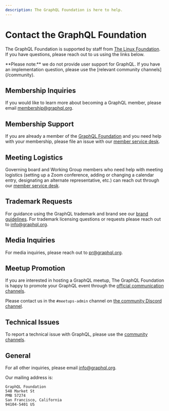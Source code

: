 ```yaml
---
description: The GraphQL Foundation is here to help.
---
```


# Contact the GraphQL Foundation

The GraphQL Foundation is supported by staff from
[The Linux Foundation](https://linuxfoundation.org). If you have questions,
please reach out to us using the links below.


<Callout type="warning">
  **Please note:** we do not provide user support for GraphQL. If you have an
  implementation question, please use the [relevant community
  channels](/community).
</Callout>

## Membership Inquiries

If you would like to learn more about becoming a GraphQL member, please email
[membership@graphql.org](mailto:membership@graphql.org).

## Membership Support

If you are already a member of the [GraphQL Foundation](/foundation/) and you
need help with your membership, please file an issue with our
[member service desk](https://members.graphql.org).

## Meeting Logistics

Governing board and Working Group members who need help with meeting logistics
(setting up a Zoom conference, adding or changing a calendar entry, designating
an alternate representative, etc.) can reach out through our
[member service desk](https://members.graphql.org).

## Trademark Requests

For guidance using the GraphQL trademark and brand see our
[brand guidelines](/brand). For trademark licensing questions or requests please
reach out to
[info@graphql.org](mailto:info@graphql.org?subject=Trademark%20Request).

## Media Inquiries

For media inquiries, please reach out to
[pr@graphql.org](mailto:pr@graphql.org).

## Meetup Promotion

If you are interested in hosting a GraphQL meetup, The GraphQL Foundation is happy to promote your GraphQL event through the [official communication channels](/community/#official-channels).

Please contact us in the `#meetups-admin` channel on [the community Discord channel](/community/#official-channels).

## Technical Issues

To report a technical issue with GraphQL, please use the
[community channels](/community/).

## General

For all other inquiries, please email
[info@graphql.org](mailto:info@graphql.org).

Our mailing address is:

```text copy
GraphQL Foundation
548 Market St
PMB 57274
San Francisco, California
94104-5401 US
```
